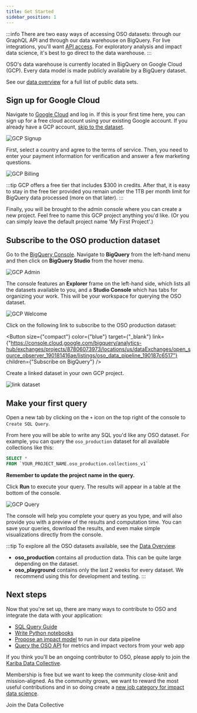 ```yaml
---
title: Get Started
sidebar_position: 1
---
```



:::info
There are two easy ways of accessing OSO datasets: through our GraphQL API
and through our data warehouse on BigQuery. 
For live integrations, you'll want [API access](../integrate/api.md).
For exploratory analysis and impact data science,
it's best to go direct to the data warehouse. 
:::

OSO's data warehouse is currently located in BigQuery on Google Cloud (GCP).
Every data model is made publicly available by a BigQuery dataset.

See our [data overview](../integrate/overview/index.mdx)
for a full list of public data sets. 

## Sign up for Google Cloud

Navigate to [Google Cloud](https://cloud.google.com/) and log in.
If this is your first time here, you can sign up for a free cloud account
using your existing Google account.
If you already have a GCP account,
[skip to the dataset](#subscribe-to-the-oso-production-dataset).

![GCP Signup](./gcp_signup.png)

First, select a country and agree to the terms of service.
Then, you need to enter your payment information for verification
and answer a few marketing questions.

![GCP Billing](./gcp_billing.png)

:::tip
GCP offers a free tier that includes $300 in credits. After that, it is easy to stay in the free tier provided you remain under the
1TB per month limit for BigQuery data processed (more on that later).
:::

Finally, you will be brought to the admin console where you can create a new project.
Feel free to name this GCP project anything you'd like.
(Or you can simply leave the default project name 'My First Project'.)

## Subscribe to the OSO production dataset

Go to the [BigQuery Console](https://console.cloud.google.com/bigquery).
Navigate to **BigQuery** from the left-hand menu and
then click on **BigQuery Studio** from the hover menu.

![GCP Admin](./gcp_admin.png)

The console features an **Explorer** frame on the left-hand side,
which lists all the datasets available to you,
and a **Studio Console** which has tabs for organizing your work.
This will be your workspace for querying the OSO dataset.

![GCP Welcome](./gcp_welcome.png)

Click on the following link to subscribe to the OSO production dataset:

<Button
  size={"compact"}
  color={"blue"}
  target={"_blank"}
  link={"https://console.cloud.google.com/bigquery/analytics-hub/exchanges/projects/87806073973/locations/us/dataExchanges/open_source_observer_190181416ae/listings/oso_data_pipeline_190187c6517"}
  children={"Subscribe on BigQuery"}
/>

Create a linked dataset in your own GCP project.

![link dataset](../integrate/overview/bigquery_subscribe.png)

## Make your first query

Open a new tab by clicking on the `+` icon
on the top right of the console to `Create SQL Query`.

From here you will be able to write any SQL you'd like any OSO dataset.
For example, you can query the `oso_production` dataset for 
all available collections like this:

```sql
SELECT *
FROM `YOUR_PROJECT_NAME.oso_production.collections_v1`
```

**Remember to update the project name in the query.**

Click **Run** to execute your query.
The results will appear in a table at the bottom of the console.

![GCP Query](./gcp_query.png)

The console will help you complete your query as you type, and will also provide you with a preview of the results and computation time. You can save your queries, download the results, and even make simple visualizations directly from the console.

:::tip
To explore all the OSO datasets available, see the 
[Data Overview](../integrate/overview/index.mdx).

- **oso\_production** contains all production data. This can be quite large depending on the dataset.
- **oso\_playground** contains only the last 2 weeks for every dataset. We recommend using this for development and testing.
:::

## Next steps

Now that you're set up, there are many ways to contribute to OSO and integrate the data with your application:

- [SQL Query Guide](../integrate/query-data.mdx)
- [Write Python notebooks](../integrate/python-notebooks.md)
- [Propose an impact model](../contribute/impact-models.md) to run in our data pipeline
- [Query the OSO API](../integrate/api.md) for metrics and impact vectors from your web app

If you think you'll be an ongoing contributor to OSO,
please apply to join the [Kariba Data Collective](https://www.kariba.network). 

Membership is free but we want to keep the community close-knit and mission-aligned.
As the community grows, we want to reward the most useful contributions and
in so doing create a [new job category for impact data science](https://docs.opensource.observer/blog/impact-data-scientists).

<Link to="https://www.kariba.network" className="button button--secondary button--lg">Join the Data Collective</Link>

